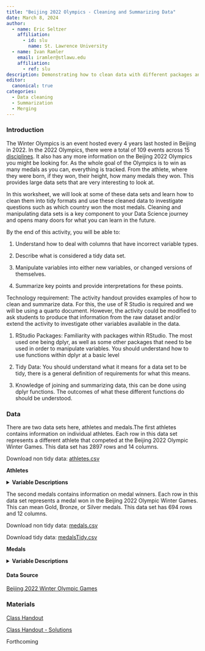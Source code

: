 ```yaml
---
title: "Beijing 2022 Olympics - Cleaning and Summarizing Data"
date: March 8, 2024
author:
  - name: Eric Seltzer
    affiliation:
      - id: slu
        name: St. Lawrence University
  - name: Ivan Ramler
    email: iramler@stlawu.edu
    affiliation:
      - ref: slu
description: Demonstrating how to clean data with different packages and summarise the data using dplyr.
editor: 
  canonical: true
categories:
  - Data cleaning
  - Summarization
  - Merging
---
```


### Introduction

The Winter Olympics is an event hosted every 4 years last hosted in Beijing in 2022. In the 2022 Olympics, there were a total of 109 events across 15 [disciplines](https://en.wikipedia.org/wiki/2022_Winter_Olympics#:~:text=.%5B62%5D-,Sports,-%5Bedit%5D){target="_blank"}. It also has any more information on the Beijing 2022 Olympics you might be looking for. As the whole goal of the Olympics is to win as many medals as you can, everything is tracked. From the athlete, where they were born, if they won, their height, how many medals they won. This provides large data sets that are very interesting to look at.

In this worksheet, we will look at some of these data sets and learn how to clean them into tidy formats and use these cleaned data to investigate questions such as which country won the most medals. Cleaning and manipulating data sets is a key component to your Data Science journey and opens many doors for what you can learn in the future.

::: {.callout-note collapse="true" title="Learning Objectives" appearance="minimal"}
By the end of this activity, you will be able to:

1.  Understand how to deal with columns that have incorrect variable types.

2.  Describe what is considered a tidy data set.

3.  Manipulate variables into either new variables, or changed versions of themselves.

4.  Summarize key points and provide interpretations for these points.
:::

::: {.callout-note collapse="true" title="Methods" appearance="minimal"}
Technology requirement: The activity handout provides examples of how to clean and summarize data. For this, the use of R Studio is required and we will be using a quarto document. However, the activity could be modified to ask students to produce that information from the raw dataset and/or extend the activity to investigate other variables available in the data.

1.  RStudio Packages: Familiarity with packages within RStudio. The most used one being dplyr, as well as some other packages that need to be used in order to manipulate variables. You should understand how to use functions within dplyr at a basic level

2.  Tidy Data: You should understand what it means for a data set to be tidy, there is a general definition of requirements for what this means.

3.  Knowledge of joining and summarizing data, this can be done using dplyr functions. The outcomes of what these different functions do should be understood.
:::

### Data

There are two data sets here, athletes and medals.The first athletes contains information on individual athletes. Each row in this data set represents a different athlete that competed at the Beijing 2022 Olympic Winter Games. This data set has 2897 rows and 14 columns.

Download non tidy data: [athletes.csv](../module_resources/beijing_olympics_medals_and_athletes/athletes.csv)

**Athletes**

<details>

<summary><b>Variable Descriptions</b></summary>



| Variable          | Description                      |
|-------------------|----------------------------------|
| name              | Athlete Name                     |
| short_name        | Athlete Name(short)              |
| gender            | Athlete Gender                   |
| birth_date        | Athlete Date of Birthday         |
| birth_place       | Athlete Place of Birthday        |
| birth_country     | Athlete Country of Birthday      |
| country           | Athlete Country                  |
| country_code      | Athlete Country Code             |
| discipline        | Discipline                       |
| discipline_code   | Discipline Code                  |
| residence_place   | Athlete Residence Place          |
| residence_country | Athlete Residence Country        |
| height_m/ft       | Athlete Height (meters and feet) |
| url               | Athlete Profile Link             |

</details>

The second medals contains information on medal winners. Each row in this data set represents a medal won in the Beijing 2022 Olympic Winter Games. This can mean Gold, Bronze, or Silver medals. This data set has 694 rows and 12 columns.

Download non tidy data: [medals.csv](../module_resources/beijing_olympics_medals_and_athletes/medals.csv)

Download tidy data: [medalsTidy.csv](../module_resources/beijing_olympics_medals_and_athletes/medalsTidy.csv)



**Medals**

<details>

<summary><b>Variable Descriptions</b></summary>

| Variable           | Description                       |
|--------------------|-----------------------------------|
| medal_type         | Medal Type (Gold, Bronze, Silver) |
| medal_code         | Medal Number (1, 2, 3)            |
| medal_date         | Date Medal Won                    |
| athlete_short_name | Athlete Name (Short)              |
| athlete_name       | Athlete Name                      |
| athlete_sex        | Athlete Gender                    |
| athlete_link       | Athlete Profile Link              |
| event              | Event Competed In                 |
| country            | Country                           |
| country_code       | Country Code                      |
| discipline         | Discipline                        |
| discipline_code    | Discipline Code                   |

</details>

#### Data Source

[Beijing 2022 Winter Olympic Games](https://www.kaggle.com/datasets/piterfm/beijing-2022-olympics?resource=download){target="_blank"}

### Materials

[Class Handout](../module_resources/beijing_olympics_medals_and_athletes/Class-Handout.qmd)

[Class Handout - Solutions](../module_resources/beijing_olympics_medals_and_athletes/Class-Handout-Solutions.qmd)

::: {.callout-note collapse="true" title="Conclusion" appearance="minimal"}

Forthcoming

:::

